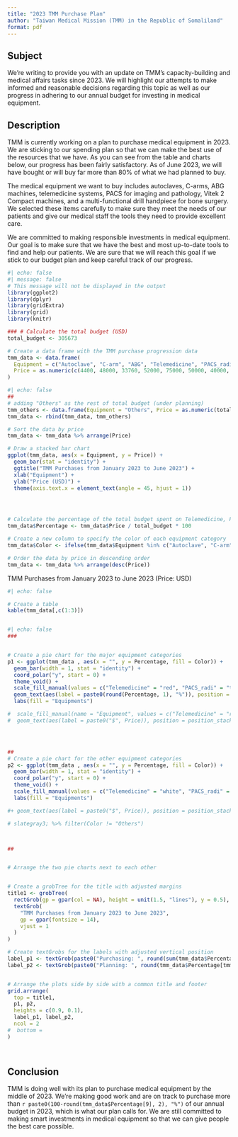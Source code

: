 ```yaml
---
title: "2023 TMM Purchase Plan"
author: "Taiwan Medical Mission (TMM) in the Republic of Somaliland"
format: pdf
---
```

## Subject
We're writing to provide you with an update on TMM's capacity-building and medical affairs tasks since 2023. We will highlight our attempts to make informed and reasonable decisions regarding this topic as well as our progress in adhering to our annual budget for investing in medical equipment.

## Description

TMM is currently working on a plan to purchase medical equipment in 2023. We are sticking to our spending plan so that we can make the best use of the resources that we have. As you can see from the table and charts below, our progress has been fairly satisfactory. As of June 2023, we will have bought or will buy far more than 80% of what we had planned to buy.

The medical equipment we want to buy includes autoclaves, C-arms, ABG machines, telemedicine systems, PACS for imaging and pathology, Vitek 2 Compact machines, and a multi-functional drill handpiece for bone surgery. We selected these items carefully to make sure they meet the needs of our patients and give our medical staff the tools they need to provide excellent care.

We are committed to making responsible investments in medical equipment. Our goal is to make sure that we have the best and most up-to-date tools to find and help our patients. We are sure that we will reach this goal if we stick to our budget plan and keep careful track of our progress.

```r
#| echo: false
#| message: false
# This message will not be displayed in the output
library(ggplot2)
library(dplyr)
library(gridExtra)
library(grid)
library(knitr)

### # Calculate the total budget (USD)
total_budget <- 305673

# Create a data frame with the TMM purchase progression data
tmm_data <- data.frame(
  Equipment = c("Autoclave", "C-arm", "ABG", "Telemedicine", "PACS_radi", "PACS_path", "Vitek",  "DrillMotor"), 
  Price = as.numeric(c(4400, 48000, 33760, 52000, 75000, 50000, 40000, 1950))
)

```




```r
#| echo: false
##
# adding "Others" as the rest of total budget (under planning)
tmm_others <- data.frame(Equipment = "Others", Price = as.numeric(total_budget-sum(tmm_data$Price)))
tmm_data <- rbind(tmm_data, tmm_others)

# Sort the data by price
tmm_data <- tmm_data %>% arrange(Price)

# Draw a stacked bar chart
ggplot(tmm_data, aes(x = Equipment, y = Price)) +
  geom_bar(stat = "identity") +
  ggtitle("TMM Purchases from January 2023 to June 2023") +
  xlab("Equipment") +
  ylab("Price (USD)") +
  theme(axis.text.x = element_text(angle = 45, hjust = 1))




# Calculate the percentage of the total budget spent on Telemedicine, PACS, and C-arm
tmm_data$Percentage <- tmm_data$Price / total_budget * 100

# Create a new column to specify the color of each equipment category
tmm_data$Color <- ifelse(tmm_data$Equipment %in% c("Autoclave", "C-arm", "ABG", "Telemedicine", "PACS_radi", "PACS_path", "Vitek",  "DrillMotor"), tmm_data$Equipment, "Others") # Others= xxx

# Order the data by price in descending order
tmm_data <- tmm_data %>% arrange(desc(Price))


```


TMM Purchases from January 2023 to June 2023 (Price: USD)
```r
#| echo: false

# Create a table
kable(tmm_data[,c(1:3)])



```

```r
#| echo: false
###


# Create a pie chart for the major equipment categories
p1 <- ggplot(tmm_data , aes(x = "", y = Percentage, fill = Color)) +
  geom_bar(width = 1, stat = "identity") +
  coord_polar("y", start = 0) +
  theme_void() +
  scale_fill_manual(values = c("Telemedicine" = "red", "PACS_radi" = "turquoise2", "C-arm" = "brown", "ABG" = "wheat", "Others" = "white", "PACS_path" = "lawngreen", "Autoclave"="slateblue2", "Vitek" = "yellow3", "DrillMotor" = "yellow")) +
  geom_text(aes(label = paste0(round(Percentage, 1), "%")), position = position_stack(vjust = 0.3), size =2) +
  labs(fill = "Equipments")

#  scale_fill_manual(name = "Equipment", values = c("Telemedicine" = "red", "PACS" = "turquoise2", "C-arm" = "brown", "ABG" = "wheat", "Others" = "white", "Veloscope" = "lawngreen", "Autoclave"="slateblue2")) +
#  geom_text(aes(label = paste0("$", Price)), position = position_stack(vjust = 0.3), size = 5)




##
# Create a pie chart for the other equipment categories
p2 <- ggplot(tmm_data , aes(x = "", y = Percentage, fill = Color)) +
  geom_bar(width = 1, stat = "identity") +
  coord_polar("y", start = 0) +
  theme_void() +
  scale_fill_manual(values = c("Telemedicine" = "white", "PACS_radi" = "white", "C-arm" = "white", "ABG" = "white", "Others" = "slategray3", "PACS_path" = "white", "Autoclave"="white", "Vitek" = "white", "DrillMotor" = "white")) +
  labs(fill = "Equipments")

#+ geom_text(aes(label = paste0("$", Price)), position = position_stack(vjust = 0.3), size =3)

# slategray3; %>% filter(Color != "Others")



##


# Arrange the two pie charts next to each other


# Create a grobTree for the title with adjusted margins
title1 <- grobTree(
  rectGrob(gp = gpar(col = NA), height = unit(1.5, "lines"), y = 0.5),
  textGrob(
    "TMM Purchases from January 2023 to June 2023",
    gp = gpar(fontsize = 14),
    vjust = 1
  )
)

# Create textGrobs for the labels with adjusted vertical position
label_p1 <- textGrob(paste0("Purchasing: ", round(sum(tmm_data$Percentage[1:8]), 2), "%"), y = unit(1.3, "npc"))
label_p2 <- textGrob(paste0("Planning: ", round(tmm_data$Percentage[tmm_data$Equipment=="Others"], 2), "%"), y = unit(1.2, "npc"))


# Arrange the plots side by side with a common title and footer
grid.arrange(
  top = title1,
  p1, p2,
  heights = c(0.9, 0.1),
  label_p1, label_p2,
  ncol = 2
#  bottom = 
)

  
```




## Conclusion

TMM is doing well with its plan to purchase medical equipment by the middle of 2023. We're making good work and are on track to purchase more than `r paste0(100-round(tmm_data$Percentage[9], 2), "%")` of our annual budget in 2023, which is what our plan calls for. We are still committed to making smart investments in medical equipment so that we can give people the best care possible.


